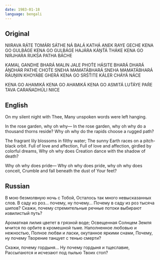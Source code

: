 ```yaml
---
date: 1983-01-18
language: bengali
---
```


## Original

NIIRAVA RÁTE TOMÁRI SÁTHE
NÁ BALÁ KATHÁ ANEK RAYE GECHE
KENA GO GULBÁGE
KENA GO GULBÁGE HAJÁRA KÁṊT́Á THÁKE
KENA GO NIRJHARA RUKŚA PATHA BÁCHE

KAMAL GANDHE BHARÁ MALIN JALE PHOT́E
HÁSITE BHARÁ DHARÁ ÁṊDHÁR PATHE CHOT́E
SNEHA MAMATÁBHARÁ
SNEHA MAMATÁBHARÁ RAUṊIIN
KHOYÁBE GHERÁ
KENA GO SRŚT́ITE KÁLER CHÁYÁ NÁCE

KENA GO AHAMIKÁ
KENA GO AHAMIKÁ KENA GO ASMITÁ
LUT́ÁYE PAŔE TAVA CARAŃADHÚLI NIICE

## English

On my silent night with Thee,
Many unspoken words were left hanging.

In the rose garden, why oh why—
In the rose garden,
why oh why do a thousand thorns reside?
Why oh why do the rapids choose a rugged path?

The fragrant lily blossoms in filthy water;
The sunny Earth races on a pitch-black orbit.
Full of love and affection,
Full of love and affection,
girdled by colorful dreams,
Why oh why does Creation
dance with the shadow of death?

Why oh why does pride—
Why oh why does pride, why oh why does conceit,
Crumble and fall beneath the dust of Your feet?

## Russian

В мою безмолвную ночь с Тобой,
Осталось так много невысказанных слов.
В саду из роз… почему, ну почему...
Почему в саду из роз тысяча шипов?
Скажи, почему стремительные речные потоки
выбирают извилистый путь?

Ароматная лилия цветет в грязной воде;
Освещенная Солнцем Земля
мчится по орбите в кромешной тьме.
Наполненное любовью и нежностью,
Полное любви и ласки, окутанное яркими снами,
Почему, ну почему Творение
танцует с тенью смерти?

Скажи, почему гордыня...
Ну почему гордыня и тщеславие,
Рассыпаются и исчезают под пылью Твоих стоп?
